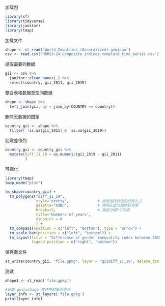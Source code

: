 加载包
```r
library(sf)
library(tidyverse)
library(janitor)
library(tmap)
```
加载文件
```r
shape <- st_read('World_Countries_(Generalized).geojson')
csv <- read.csv('HDR23-24_Composite_indices_complete_time_series.csv')
```

提取需要的数据
```r
gii <- csv %>% 
  janitor::clean_names(.) %>% 
  select(country, gii_2011, gii_2019)
```

整合表格数据至空间数据
```r
shape <- shape %>% 
  left_join(gii, by = join_by(COUNTRY == country))

```

删除无数据的国家
```r
country_gii <- shape %>% 
  filter( !is.na(gii_2011) & !is.na(gii_2019))

```


创建差值列
```r
country_gii <- country_gii %>% 
  mutate(diff_11_19 = as.numeric(gii_2019 - gii_2011)
         )
```

可视化
```r
library(tmap)
tmap_mode("plot")

tm_shape(country_gii) + 
  tm_polygons("diff_11_19",
              style="pretty",             # 自动选择合适的分段方式
              palette="RdBu",             # 使用红蓝分段色彩方案
              breaks=5,                   # 指定分成5个区间
              title="Numbers of years",
              midpoint = 0  
              ) +
  tm_compass(position = c("left", "bottom"), type = "arrow") +
  tm_scale_bar(position = c("left", "bottom")) +
  tm_layout(title = "Difference of gender inequality index between 2019 and 2011",
            legend.position = c("right", "bottom"))


```


保存至文件
```r
st_write(country_gii, "file.gpkg", layer = "giidiff_11_19", delete_dsn = TRUE)
```
测试

```r

shape1 <- st_read('file.gpkg')

#获取 geopackage 文件中的图层信息
layer_info <- st_layers('file.gpkg')
print(layer_info)
```



